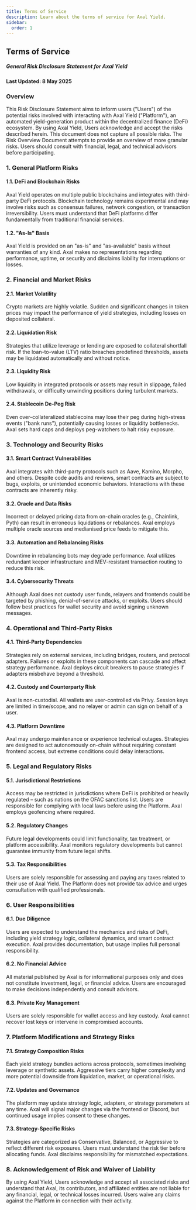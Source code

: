 ```yaml
---
title: Terms of Service
description: Learn about the terms of service for Axal Yield.
sidebar:
  order: 1
---
```


## Terms of Service
##### General Risk Disclosure Statement for Axal Yield
**Last Updated: 8 May 2025**

### Overview
This Risk Disclosure Statement aims to inform users ("Users") of the potential risks involved with interacting with Axal Yield ("Platform"), an automated yield-generation product within the decentralized finance (DeFi) ecosystem. By using Axal Yield, Users acknowledge and accept the risks described herein. This document does not capture all possible risks. The Risk Overview Document attempts to provide an overview of more granular risks. Users should consult with financial, legal, and technical advisors before participating.

### 1. General Platform Risks
#### 1.1. DeFi and Blockchain Risks
Axal Yield operates on multiple public blockchains and integrates with third-party DeFi protocols. Blockchain technology remains experimental and may involve risks such as consensus failures, network congestion, or transaction irreversibility. Users must understand that DeFi platforms differ fundamentally from traditional financial services.
#### 1.2. "As-Is" Basis
Axal Yield is provided on an "as-is" and "as-available" basis without warranties of any kind. Axal makes no representations regarding performance, uptime, or security and disclaims liability for interruptions or losses.

### 2. Financial and Market Risks
#### 2.1. Market Volatility
Crypto markets are highly volatile. Sudden and significant changes in token prices may impact the performance of yield strategies, including losses on deposited collateral.
#### 2.2. Liquidation Risk
Strategies that utilize leverage or lending are exposed to collateral shortfall risk. If the loan-to-value (LTV) ratio breaches predefined thresholds, assets may be liquidated automatically and without notice.
#### 2.3. Liquidity Risk
Low liquidity in integrated protocols or assets may result in slippage, failed withdrawals, or difficulty unwinding positions during turbulent markets.
#### 2.4. Stablecoin De-Peg Risk
Even over-collateralized stablecoins may lose their peg during high-stress events ("bank runs"), potentially causing losses or liquidity bottlenecks. Axal sets hard caps and deploys peg-watchers to halt risky exposure.

### 3. Technology and Security Risks
#### 3.1. Smart Contract Vulnerabilities
Axal integrates with third-party protocols such as Aave, Kamino, Morpho, and others. Despite code audits and reviews, smart contracts are subject to bugs, exploits, or unintended economic behaviors. Interactions with these contracts are inherently risky.
#### 3.2. Oracle and Data Risks
Incorrect or delayed pricing data from on-chain oracles (e.g., Chainlink, Pyth) can result in erroneous liquidations or rebalances. Axal employs multiple oracle sources and medianised price feeds to mitigate this.
#### 3.3. Automation and Rebalancing Risks
Downtime in rebalancing bots may degrade performance. Axal utilizes redundant keeper infrastructure and MEV-resistant transaction routing to reduce this risk.
#### 3.4. Cybersecurity Threats
Although Axal does not custody user funds, relayers and frontends could be targeted by phishing, denial-of-service attacks, or exploits. Users should follow best practices for wallet security and avoid signing unknown messages.

### 4. Operational and Third-Party Risks
#### 4.1. Third-Party Dependencies
Strategies rely on external services, including bridges, routers, and protocol adapters. Failures or exploits in these components can cascade and affect strategy performance. Axal deploys circuit breakers to pause strategies if adapters misbehave beyond a threshold.
#### 4.2. Custody and Counterparty Risk
Axal is non-custodial. All wallets are user-controlled via Privy. Session keys are limited in time/scope, and no relayer or admin can sign on behalf of a user. 
#### 4.3. Platform Downtime
Axal may undergo maintenance or experience technical outages. Strategies are designed to act autonomously on-chain without requiring constant frontend access, but extreme conditions could delay interactions.

### 5. Legal and Regulatory Risks
#### 5.1. Jurisdictional Restrictions
Access may be restricted in jurisdictions where DeFi is prohibited or heavily regulated – such as nations on the OFAC sanctions list. Users are responsible for complying with local laws before using the Platform. Axal employs geofencing where required.
#### 5.2. Regulatory Changes
Future legal developments could limit functionality, tax treatment, or platform accessibility. Axal monitors regulatory developments but cannot guarantee immunity from future legal shifts.
#### 5.3. Tax Responsibilities
Users are solely responsible for assessing and paying any taxes related to their use of Axal Yield. The Platform does not provide tax advice and urges consultation with qualified professionals.

### 6. User Responsibilities
#### 6.1. Due Diligence
Users are expected to understand the mechanics and risks of DeFi, including yield strategy logic, collateral dynamics, and smart contract execution. Axal provides documentation, but usage implies full personal responsibility.
#### 6.2. No Financial Advice
All material published by Axal is for informational purposes only and does not constitute investment, legal, or financial advice. Users are encouraged to make decisions independently and consult advisors.
#### 6.3. Private Key Management
Users are solely responsible for wallet access and key custody. Axal cannot recover lost keys or intervene in compromised accounts.

### 7. Platform Modifications and Strategy Risks
#### 7.1. Strategy Composition Risks
Each yield strategy bundles actions across protocols, sometimes involving leverage or synthetic assets. Aggressive tiers carry higher complexity and more potential downside from liquidation, market, or operational risks.
#### 7.2. Updates and Governance
The platform may update strategy logic, adapters, or strategy parameters at any time. Axal will signal major changes via the frontend or Discord, but continued usage implies consent to these changes.
#### 7.3. Strategy-Specific Risks
Strategies are categorized as Conservative, Balanced, or Aggressive to reflect different risk exposures. Users must understand the risk tier before allocating funds. Axal disclaims responsibility for mismatched expectations.

### 8. Acknowledgement of Risk and Waiver of Liability
By using Axal Yield, Users acknowledge and accept all associated risks and understand that Axal, its contributors, and affiliated entities are not liable for any financial, legal, or technical losses incurred. Users waive any claims against the Platform in connection with their activity.